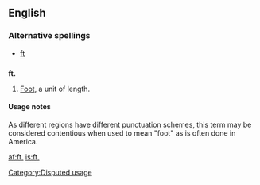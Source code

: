 {{also|ft|Ft|Ft.|FT}}
==English==

===Alternative spellings===
*[[ft]]

==={{abbreviation}}===
'''ft.'''

# {{US}} [[foot|Foot]], a unit of length.

====Usage notes====
As different regions have different punctuation schemes, this term may be considered contentious when used to mean "foot" as is often done in America.

[[Category:Disputed usage]]

[[af:ft.]]
[[is:ft.]]